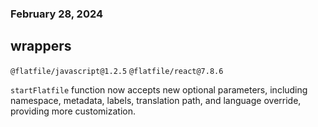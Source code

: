 ### February 28, 2024

## wrappers

`@flatfile/javascript@1.2.5`
`@flatfile/react@7.8.6`

`startFlatfile` function now accepts new optional parameters, including namespace, metadata, labels, translation path, and language override, providing more customization.
